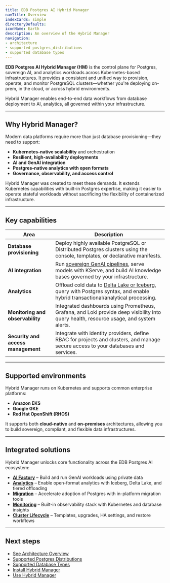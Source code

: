 ```yaml
---
title: EDB Postgres AI Hybrid Manager
navTitle: Overview
indexCards: simple
directoryDefaults:
iconName: Earth
description: An overview of the Hybrid Manager
navigation:
- architecture
- supported postgres_distributions
- supported database types
---
```



**EDB Postgres AI Hybrid Manager (HM)** is the control plane for  Postgres, sovereign AI, and analytics workloads across Kubernetes-based infrastructures. It provides a consistent and unified way to provision, operate, and monitor PostgreSQL clusters—whether you're deploying on-prem, in the cloud, or across hybrid environments.

Hybrid Manager enables end-to-end data workflows from database deployment to AI, analytics, all governed within your infrastructure.

---

## Why Hybrid Manager?

Modern data platforms require more than just database provisioning—they need to support:

- **Kubernetes-native scalability** and orchestration
- **Resilient, high-availability deployments**
- **AI and GenAI integration**
- **Postgres-native analytics with open formats**
- **Governance, observability, and access control**

Hybrid Manager was created to meet these demands. It extends Kubernetes capabilities with built-in Postgres expertise, making it easier to operate stateful workloads without sacrificing the flexibility of containerized infrastructure.

---

## Key capabilities

| Area | Description |
|------|-------------|
| **Database provisioning** | Deploy highly available PostgreSQL or Distributed Postgres clusters using the console, templates, or declarative manifests. |
| **AI integration** | Run [sovereign GenAI pipelines](../../ai-factory/), serve models with KServe, and build AI knowledge bases governed by your infrastructure. |
| **Analytics** | Offload cold data to [Delta Lake or Iceberg](../../analytics/), query with Postgres syntax, and enable hybrid transactional/analytical processing. |
| **Monitoring and observability** | Integrated dashboards using Prometheus, Grafana, and Loki provide deep visibility into query health, resource usage, and system alerts. |
| **Security and access management** | Integrate with identity providers, define RBAC for projects and clusters, and manage secure access to your databases and services. |

---

## Supported environments

Hybrid Manager runs on Kubernetes and supports common enterprise platforms:

- **Amazon EKS**
- **Google GKE**
- **Red Hat OpenShift (RHOS)**

It supports both **cloud-native** and **on-premises** architectures, allowing you to build sovereign, compliant, and flexible data infrastructures.

---

## Integrated solutions

Hybrid Manager unlocks core functionality across the EDB Postgres AI ecosystem:

- [**AI Factory**](../../ai-factory/) – Build and run GenAI workloads using private data
- [**Analytics**](../../analytics/) – Enable open-format analytics with Iceberg, Delta Lake, and tiered offloading
- [**Migration**](../using_hybrid_manager/migration/) – Accelerate adoption of Postgres with in-platform migration tools
- [**Monitoring**](../using_hybrid_manager/monitoring/) – Built-in observability stack with Kubernetes and database insights
- [**Cluster Lifecycle**](../using_hybrid_manager/cluster_management/) – Templates, upgrades, HA settings, and restore workflows

---

## Next steps

- [See Architecture Overview](./architecture)
- [Supported Postgres Distributions](./postgres_distributions)
- [Supported Database Types](./database_types)
- [Install Hybrid Manager](../install/)
- [Use Hybrid Manager](../using_hybrid_manager/)
